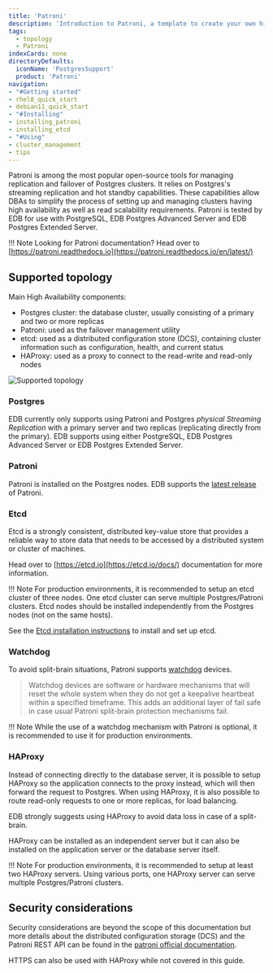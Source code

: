 ```yaml
---
title: 'Patroni'
description: 'Introduction to Patroni, a template to create your own high-availability solution'
tags:
  - topology
  - Patroni
indexCards: none
directoryDefaults:
  iconName: 'PostgresSupport'
  product: 'Patroni'
navigation:
- "#Getting started"
- rhel8_quick_start
- debian11_quick_start
- "#Installing"
- installing_patroni
- installing_etcd
- "#Using"
- cluster_management
- tips
---
```


Patroni is among the most popular open-source tools for managing replication and failover of Postgres clusters. It relies on Postgres's streaming replication and hot standby capabilities. These capabilities allow DBAs to simplify the process of setting up and managing clusters having high availability as well as read scalability requirements. Patroni is tested by EDB for use with PostgreSQL, EDB Postgres Advanced Server and EDB Postgres Extended Server.

!!! Note
    Looking for Patroni documentation? Head over to [https://patroni.readthedocs.io](https://patroni.readthedocs.io/en/latest/)


## Supported topology

Main High Availability components:
* Postgres cluster: the database cluster, usually consisting of a primary and two or more replicas
* Patroni: used as the failover management utility
* etcd: used as a distributed configuration store (DCS), containing cluster information such as configuration, health, and current status
* HAProxy: used as a proxy to connect to the read-write and read-only nodes

![Supported topology](images/supported-arch.png)

### Postgres

EDB currently only supports using Patroni and Postgres _physical Streaming Replication_ with a primary server and two replicas (replicating directly from the primary). EDB supports using either PostgreSQL, EDB Postgres Advanced Server or EDB Postgres Extended Server.

### Patroni

Patroni is installed on the Postgres nodes. EDB supports the [latest release](https://patroni.readthedocs.io/en/latest/releases.html#releases) of Patroni.

### Etcd

Etcd is a strongly consistent, distributed key-value store that provides a reliable way to store data that needs to be accessed by a distributed system or cluster of machines.

Head over to [https://etcd.io](https://etcd.io/docs/) documentation for more information.

!!! Note
    For production environments, it is recommended to setup an etcd cluster of three nodes. One etcd cluster can serve multiple Postgres/Patroni clusters. Etcd nodes should be installed independently from the Postgres nodes (not on the same hosts).

See the [Etcd installation instructions](installing_etcd) to install and set up etcd.

### Watchdog

To avoid split-brain situations, Patroni supports [watchdog](https://patroni.readthedocs.io/en/latest/watchdog.html) devices.

> Watchdog devices are software or hardware mechanisms that will reset the whole system when they do not get a keepalive heartbeat within a specified timeframe. This adds an additional layer of fail safe in case usual Patroni split-brain protection mechanisms fail.

!!! Note
    While the use of a watchdog mechanism with Patroni is optional, it is recommended to use it for production environments.


### HAProxy

Instead of connecting directly to the database server, it is possible to setup HAProxy so the application connects to the proxy instead, which will then forward the request to Postgres. When using HAProxy, it is also possible to route read-only requests to one or more replicas, for load balancing.

EDB strongly suggests using HAProxy to avoid data loss in case of a split-brain.

HAProxy can be installed as an independent server but it can also be installed on the application server or the database server itself.

!!! Note
    For production environments, it is recommended to setup at least two HAProxy servers. Using various ports, one HAProxy server can serve multiple Postgres/Patroni clusters.


## Security considerations

Security considerations are beyond the scope of this documentation but more details about the distributed configuration storage (DCS) and the Patroni REST API can be found in the [patroni official documentation](https://patroni.readthedocs.io/en/latest/security.html).

HTTPS can also be used with HAProxy while not covered in this guide.
